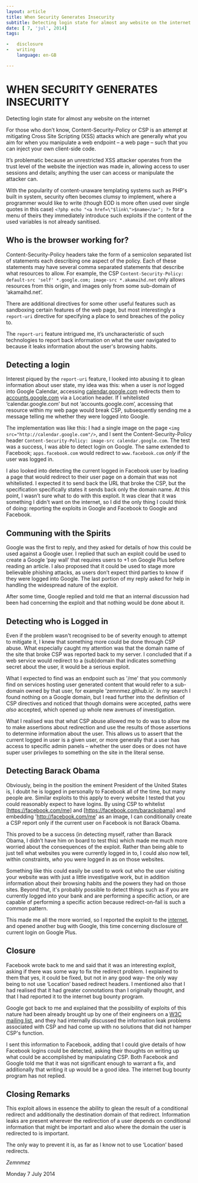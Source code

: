 ```yaml
---
layout: article
title: When Security Generates Insecurity
subtitle: Detecting login state for almost any website on the internet
date: [ 7, 'jul', 2014]
tags:

-   disclosure
-   writing
    language: en-GB

---
```


# WHEN SECURITY GENERATES INSECURITY

Detecting login state for almost any website on the internet

For those who don’t know, Content-Security-Policy or CSP is an attempt at mitigating Cross Site Scripting (XSS) attacks which are generally what you aim for when you manipulate a web endpoint – a web page – such that you can inject your own client-side code.

It’s problematic because an unrestricted XSS attacker operates from the trust level of the website the injection was made in, allowing access to user sessions and details; anything the user can access or manipulate the attacker can.

With the popularity of content-unaware templating systems such as PHP's built in system, security often becomes clumsy to implement, where a programmer would like to write (though EOD is more often used over single quotes in this case) `<?php echo "<a href=\"$link\">$name</a>"; ?>` for a menu of theirs they immediately introduce such exploits if the content of the used variables is not already sanitised.

## Who is the browser working for?

Content-Security-Policy headers take the form of a semicolon separated list of statements each describing one aspect of the policy. Each of these statements may have several comma separated statements that describe what resources to allow. For example, the CSP `Content-Security-Policy: default-src 'self' *.google.com; image-src *.akamaihd.net` only allows resources from this origin, and images only from some sub-domain of ‘akamaihd.net’.

There are additional directives for some other useful features such as sandboxing certain features of the web page, but most interestingly a `report-uri` directive for specifying a place to send breaches of the policy to.

The `report-uri` feature intrigued me, it’s uncharacteristic of such technologies to report back information on what the user navigated to because it leaks information about the user's browsing habits.

## Detecting a login

Interest piqued by the `report-uri` feature, I looked into abusing it to glean information about user state, my idea was this: when a user is _not_ logged into Google Calendar, accessing [calendar.google.com] redirects them to [accounts.google.com] via a Location header. If I whitelisted ‘calendar.google.com’ but not ‘accounts.google.com’, accessing that resource within my web page would break CSP, subsequently sending me a message telling me whether they were logged into Google.

[calendar.google.com]: https://calendar.google.com 'Google Calendar'
[accounts.google.com]: https://calendar.google.com 'Google Accounts'

The implementation was like this: I had a single image on the page `<img src="http://calendar.google.com"/>`, and I sent the Content-Security-Policy header `Content-Security-Policy: image-src calendar.google.com`. The test was a success, I was able to detect login on Google. The same extended to Facebook; `apps.facebook.com` would redirect to `www.facebook.com` _only_ if the user was logged in.

I also looked into detecting the current logged in Facebook user by loading a
page that would redirect to their user page on a domain that was not
whitelisted. I expected it to send back the URL that broke the CSP, but the
specification specifically states it sends back only the domain name. At this
point, I wasn’t sure what to do with this exploit. It was clear that it was
something I didn't want on the internet, so I did the only thing I could think
of doing: reporting the exploits in Google and Facebook to Google and Facebook.

## Communing with the Spirits

Google was the first to reply, and they asked for details of how this could be
used against a Google user. I replied that such an exploit could be used to
create a Google ‘pay wall’ that requires users to +1 on Google Plus before
reading an article. I also proposed that it could be used to stage more
believable phishing attacks, as users don’t expect third parties to know if they
were logged into Google. The last portion of my reply asked for help in handling
the widespread nature of the exploit.

After some time, Google replied and told me that an internal discussion had been
had concerning the exploit and that nothing would be done about it.

## Detecting who is Logged in

Even if the problem wasn't recognised to be of severity enough to attempt to
mitigate it, I knew that something more could be done through CSP abuse. What
especially caught my attention was that the domain name of the site that broke
CSP was reported back to my server. I concluded that if a web service would
redirect to a (sub)domain that indicates something secret about the user, it
would be a serious exploit.

What I expected to find was an endpoint such as '/me' that you commonly find on
services hosting user generated content that would refer to a sub-domain owned
by that user, for example ‘zemnmez.github.io’. In my search I found nothing on a
Google domain, but I read further into the definition of CSP directives and
noticed that though domains were accepted, paths were _also_ accepted, which
opened up whole new avenues of investigation.

What I realised was that what CSP abuse allowed me to do was to allow me to make
assertions about redirection and use the results of those assertions to
determine information about the user. This allows us to assert that the current
logged in user is a given user, or more generally that a user has access to
specific admin panels – whether the user does or does not have super user
privileges to something on the site in the literal sense.

## Detecting Barack Obama

Obviously, being in the position the eminent President of the United States is,
I doubt he is logged in personally to Facebook all of the time, but many people
are. Similar exploits to this apply to every website I tested that you could
reasonably expect to have logins. By using CSP to whitelist [https://facebook.com/me]
and [https://facebook.com/barackobama] and embedding 'http://facebook.com/me' as an
image, I can conditionally create a CSP report only if the current user on
Facebook is not Barack Obama.

[https://facebook.com/me]: https://facebook.com/me

[https://facebook.com/barackobama]: https://facebook.com/barackobama

This proved to be a success (in detecting myself, rather than Barack Obama, I
didn’t have him on board to test this) which made me much more worried about the
consequences of the exploit. Rather than being able to just tell what websites
you were currently logged in to, I could also now tell, within constraints,
_who_ you were logged in as on those websites.

Something like this could easily be used to work out who the user visiting your
website was with just a little investigative work, but in addition information
about their browsing habits and the powers they had on those sites. Beyond that,
it's probably possible to detect things such as if you are currently logged into
your bank and are performing a specific action, or are capable of performing a
specific action because redirect-on-fail is such a common pattern.

This made me all the more worried, so I reported the exploit to the
[internet][internet bug bounty], and opened another bug with Google, this time
concerning disclosure of current login on Google Plus.

[internet bug bounty]: https://hackerone.com/internet

## Closure

Facebook wrote back to me and said that it was an interesting exploit, asking if
there was some way to fix the redirect problem. I explained to them that yes, it
could be fixed, but not in any good way– the only way being to not use
‘Location’ based redirect headers. I mentioned also that I had realised that it
had greater connotations than I originally thought, and that I had reported it
to the internet bug bounty program.

Google got back to me and explained that the possibility of exploits of this
nature had been already brought up by one of their engineers on a [W3C mailing
list][W3C Mailing List: Remove Paths from CSP?], and they had internally
discussed the information leak problems associated with CSP and had come up with
no solutions that did not hamper CSP's function.

I sent this information to Facebook, adding that I could give details of how
Facebook logins could be detected, asking their thoughts on writing up what
could be accomplished by manipulating CSP. Both Facebook and Google told me that
it was not significant enough to warrant a fix, and additionally that writing it
up would be a good idea. The internet bug bounty program has not replied.

[W3C Mailing List: Remove Paths From CSP?]: https://archive.is/o/UXD8j/lists.w3.org/Archives/Public/public-webappsec/2014Feb/0036.html

## Closing Remarks

This exploit allows in essence the ability to glean the result of a conditional
redirect and additionally the destination domain of that redirect. Information
leaks are present wherever the redirection of a user depends on conditional
information that might be important and also where the domain the user is
redirected to is important.

The only way to prevent it is, as far as I know not to use ‘Location’ based redirects.

_Zemnmez_

Monday 7 July 2014
